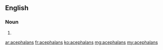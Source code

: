 ==English==

===Noun===
{{head|en|plural}}

# {{plural of|acephalan|lang=en}}

[[ar:acephalans]]
[[fr:acephalans]]
[[ko:acephalans]]
[[mg:acephalans]]
[[my:acephalans]]